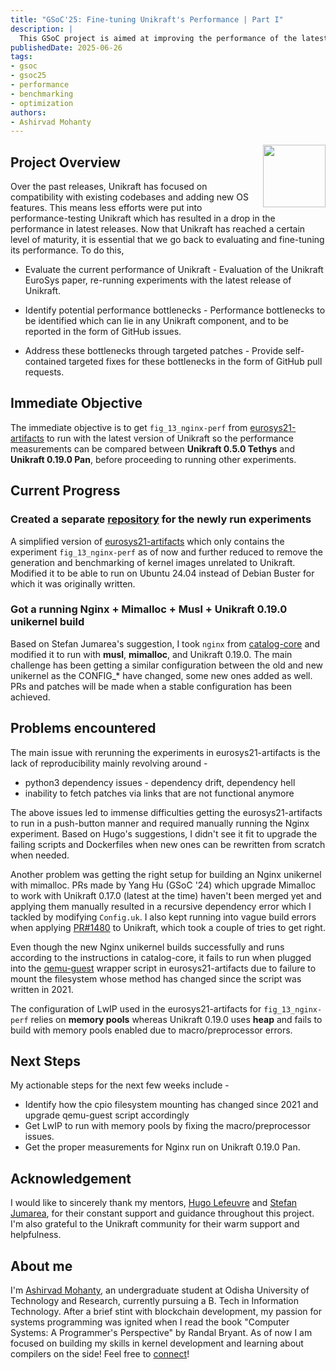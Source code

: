 ```yaml
---
title: "GSoC'25: Fine-tuning Unikraft's Performance | Part I"
description: |
  This GSoC project is aimed at improving the performance of the latest version of Unikraft (Unikraft 0.19.0 Pan), by taking performance measurements, identifying bottlenecks, and making patches that address them.
publishedDate: 2025-06-26
tags:
- gsoc
- gsoc25
- performance
- benchmarking
- optimization
authors:
- Ashirvad Mohanty
---
```


<img width="100px" src="https://summerofcode.withgoogle.com/assets/media/gsoc-generic-badge.svg" align="right" />

## Project Overview

Over the past releases, Unikraft has focused on compatibility with existing codebases and adding new OS features. This means less efforts were put into performance-testing Unikraft which has resulted in a drop in the performance in latest releases. Now that Unikraft has reached a certain level of maturity, it is essential that we go back to evaluating and fine-tuning its performance. To do this,

- Evaluate the current performance of Unikraft - Evaluation of the Unikraft EuroSys paper, re-running experiments with the latest release of Unikraft.

- Identify potential performance bottlenecks - Performance bottlenecks to be identified which can lie in any Unikraft component, and to be reported in the form of GitHub issues.

- Address these bottlenecks through targeted patches - Provide self-contained targeted fixes for these bottlenecks in the form of GitHub pull requests.

## Immediate Objective

The immediate objective is to get `fig_13_nginx-perf` from [eurosys21-artifacts](https://github.com/unikraft/eurosys21-artifacts) to run with the latest version of Unikraft so the performance measurements can be compared between **Unikraft 0.5.0 Tethys** and **Unikraft 0.19.0 Pan**, before proceeding to running other experiments.

## Current Progress

### Created a separate [repository](https://github.com/ThestralWarrior/experiments-2025) for the newly run experiments
A simplified version of [eurosys21-artifacts](https://github.com/unikraft/eurosys21-artifacts) which only contains the experiment `fig_13_nginx-perf` as of now and further reduced to remove the generation and benchmarking of kernel images unrelated to Unikraft. Modified it to be able to run on Ubuntu 24.04 instead of Debian Buster for which it was originally written.

### Got a running Nginx + Mimalloc + Musl + Unikraft 0.19.0 unikernel build
Based on Stefan Jumarea's suggestion, I took `nginx` from [catalog-core](https://github.com/unikraft/catalog-core) and modified it to run with **musl**, **mimalloc**, and Unikraft 0.19.0. The main challenge has been getting a similar configuration between the old and new unikernel as the CONFIG_* have changed, some new ones added as well. PRs and patches will be made when a stable configuration has been achieved.

## Problems encountered

The main issue with rerunning the experiments in eurosys21-artifacts is the lack of reproducibility mainly revolving around -
- python3 dependency issues - dependency drift, dependency hell
- inability to fetch patches via links that are not functional anymore

The above issues led to immense difficulties getting the eurosys21-artifacts to run in a push-button manner and required manually running the Nginx experiment. Based on Hugo's suggestions, I didn't see it fit to upgrade the failing scripts and Dockerfiles when new ones can be rewritten from scratch when needed.

Another problem was getting the right setup for building an Nginx unikernel with mimalloc. PRs made by Yang Hu (GSoC '24) which upgrade Mimalloc to work with Unikraft 0.17.0 (latest at the time) haven't been merged yet and applying them manually resulted in a recursive dependency error which I tackled by modifying `Config.uk`. I also kept running into vague build errors when applying [PR#1480](https://github.com/unikraft/unikraft/pull/1480) to Unikraft, which took a couple of tries to get right.

Even though the new Nginx unikernel builds successfully and runs according to the instructions in catalog-core, it fails to run when plugged into the [qemu-guest](https://github.com/unikraft/eurosys21-artifacts/blob/master/tools/qemu-guest) wrapper script in eurosys21-artifacts due to failure to mount the filesystem whose method has changed since the script was written in 2021.

The configuration of LwIP used in the eurosys21-artifacts for `fig_13_nginx-perf` relies on **memory pools** whereas Unikraft 0.19.0 uses **heap** and fails to build with memory pools enabled due to macro/preprocessor errors.

## Next Steps

My actionable steps for the next few weeks include -
- Identify how the cpio filesystem mounting has changed since 2021 and upgrade qemu-guest script accordingly
- Get LwIP to run with memory pools by fixing the macro/preprocessor issues.
- Get the proper measurements for Nginx run on Unikraft 0.19.0 Pan.

## Acknowledgement
I would like to sincerely thank my mentors, [Hugo Lefeuvre](https://github.com/hlef) and [Stefan Jumarea](https://github.com/StefanJum), for their constant support and guidance throughout this project. I'm also grateful to the Unikraft community for their warm support and helpfulness.

## About me

I'm [Ashirvad Mohanty](https://github.com/ThestralWarrior/), an undergraduate student at Odisha University of Technology and Research, currently pursuing a B. Tech in Information Technology. After a brief stint with blockchain development, my passion for systems programming was ignited when I read the book "Computer Systems: A Programmer's Perspective" by Randal Bryant. As of now I am focused on building my skills in kernel development and learning about compilers on the side!
Feel free to [connect](https://www.linkedin.com/in/ashirvad-mohanty-44048b201/)!
